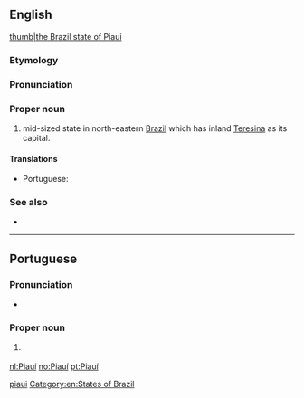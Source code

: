 ==English==
[[file:Brazil State Piaui.svg|thumb|the Brazil state of Piaui]]
===Etymology===
{{rfe||en}}
===Pronunciation===
{{rfp||en}}
===Proper noun===
{{en-proper noun}}

# mid-sized state in north-eastern [[Brazil]] which has inland [[Teresina]] as its capital.

====Translations====
{{trans-top|state in north-eastern Brazil}}
* Portuguese: {{t|pt|Piauí|m}}
{{trans-mid}}
{{trans-bottom}}

===See also===
* {{pedialite}}

[[Category:English terms spelled with Í|piaui]]
[[Category:en:States of Brazil]]

----

==Portuguese==

===Pronunciation===
* {{a|Brazil}} {{IPA|/ˌpi.aw.ˈi/|lang=pt}}

===Proper noun===
{{pt-proper noun|m}}

# {{l|en|Piauí}} {{gloss|a state in north-eastern Brazil}}

{{catlangcode|pt|States of Brazil}}

[[nl:Piauí]]
[[no:Piauí]]
[[pt:Piauí]]